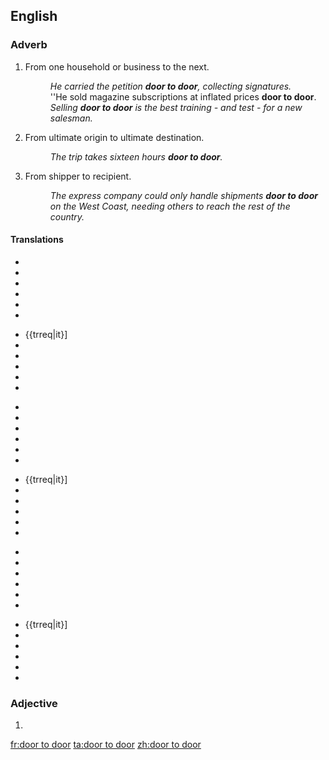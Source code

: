 ==English==

===Adverb===
{{en-adv|pos=[[door]] [[to]] [[door]]}}

# {{context|by metonymy}} From one household or business to the next.
#: ''He carried the petition '''door to door''', collecting signatures.''
#: ''He sold magazine subscriptions at inflated prices '''door to door'''.
#: ''Selling '''door to door''' is the best training - and test - for a new salesman.''
# {{context|by metonymy}} From ultimate origin to ultimate destination.
#: ''The trip takes sixteen hours '''door to door'''.''
# {{context|by further extension}} From shipper to recipient.
#: ''The express company could only handle shipments '''door to door''' on the West Coast, needing others to reach the rest of the country.''

====Translations====
{{trans-top|from one household or business to the next}}
* {{trreq|ar}}
* {{trreq|zh}}
* {{trreq|nl}}
* {{trreq|fi}}
* {{trreq|fr}}
* {{trreq|de}}
{{trans-mid}}
* {{trreq|it}]
* {{trreq|pt}}
* {{trreq|ru}}
* {{trreq|es}}
* {{trreq|sv}}
* {{trreq|tr}}
{{trans-bottom}}
{{trans-top|from ultimate origin to ultimate destination}}
* {{trreq|ar}}
* {{trreq|zh}}
* {{trreq|nl}}
* {{trreq|fi}}
* {{trreq|fr}}
* {{trreq|de}}
{{trans-mid}}
* {{trreq|it}]
* {{trreq|pt}}
* {{trreq|ru}}
* {{trreq|es}}
* {{trreq|sv}}
* {{trreq|tr}}
{{trans-bottom}}
{{trans-top|from ultimate shipper to ultimate recipient}}
* {{trreq|ar}}
* {{trreq|zh}}
* {{trreq|nl}}
* {{trreq|fi}}
* {{trreq|fr}}
* {{trreq|de}}
{{trans-mid}}
* {{trreq|it}]
* {{trreq|pt}}
* {{trreq|ru}}
* {{trreq|es}}
* {{trreq|sv}}
* {{trreq|tr}}
{{trans-bottom}}

===Adjective===
{{en-adj|head=[[door]] [[to]] door|-}}
# {{alternative spelling of|door-to-door}}

[[fr:door to door]]
[[ta:door to door]]
[[zh:door to door]]